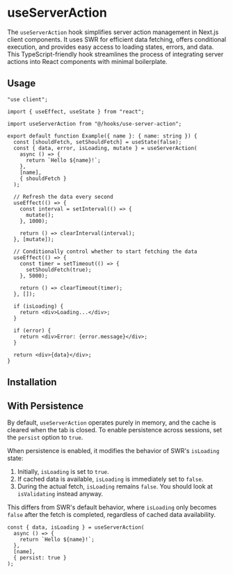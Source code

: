 
# useServerAction

The `useServerAction` hook simplifies server action management in Next.js client components.
It uses SWR for efficient data fetching, offers conditional execution, and provides easy access
to loading states, errors, and data. This TypeScript-friendly hook streamlines the process of
integrating server actions into React components with minimal boilerplate.

## Usage

```tsx
"use client";

import { useEffect, useState } from "react";

import useServerAction from "@/hooks/use-server-action";

export default function Example({ name }: { name: string }) {
  const [shouldFetch, setShouldFetch] = useState(false);
  const { data, error, isLoading, mutate } = useServerAction(
    async () => {
      return `Hello ${name}!`;
    },
    [name],
    { shouldFetch }
  );

  // Refresh the data every second
  useEffect(() => {
    const interval = setInterval(() => {
      mutate();
    }, 1000);

    return () => clearInterval(interval);
  }, [mutate]);

  // Conditionally control whether to start fetching the data
  useEffect(() => {
    const timer = setTimeout(() => {
      setShouldFetch(true);
    }, 5000);

    return () => clearTimeout(timer);
  }, []);

  if (isLoading) {
    return <div>Loading...</div>;
  }

  if (error) {
    return <div>Error: {error.message}</div>;
  }

  return <div>{data}</div>;
}
```

## Installation

<Installation
  name="use-server-action"
  url="https://registry.niels.foo/use-server-action.json"
/>

## With Persistence

By default, `useServerAction` operates purely in memory, and the cache is cleared
when the tab is closed. To enable persistence across sessions, set the `persist` option to `true`.

When persistence is enabled, it modifies the behavior of SWR's `isLoading` state:

1. Initially, `isLoading` is set to `true`.
2. If cached data is available, `isLoading` is immediately set to `false`.
3. During the actual fetch, `isLoading` remains `false`. You should look at `isValidating` instead anyway.

This differs from SWR's default behavior, where `isLoading` only becomes `false`
after the fetch is completed, regardless of cached data availability.

```tsx
const { data, isLoading } = useServerAction(
  async () => {
    return `Hello ${name}!`;
  },
  [name],
  { persist: true }
);
```
